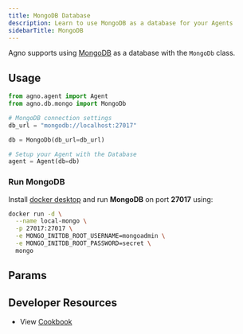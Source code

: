 ```yaml
---
title: MongoDB Database
description: Learn to use MongoDB as a database for your Agents
sidebarTitle: MongoDB
---
```


Agno supports using [MongoDB](https://www.mongodb.com/) as a database with the `MongoDb` class.

## Usage

```python mongodb_for_agent.py
from agno.agent import Agent
from agno.db.mongo import MongoDb

# MongoDB connection settings
db_url = "mongodb://localhost:27017"

db = MongoDb(db_url=db_url)

# Setup your Agent with the Database
agent = Agent(db=db)
```

### Run MongoDB

Install [docker desktop](https://docs.docker.com/desktop/install/mac-install/) and run **MongoDB** on port **27017** using:
```bash
docker run -d \
  --name local-mongo \
  -p 27017:27017 \
  -e MONGO_INITDB_ROOT_USERNAME=mongoadmin \
  -e MONGO_INITDB_ROOT_PASSWORD=secret \
  mongo
```


## Params

<Snippet file="db-mongo-params.mdx" />

## Developer Resources

- View [Cookbook](https://github.com/agno-agi/agno/tree/v2.0/cookbook/db/mongo/mongodb_for_agent.py)

